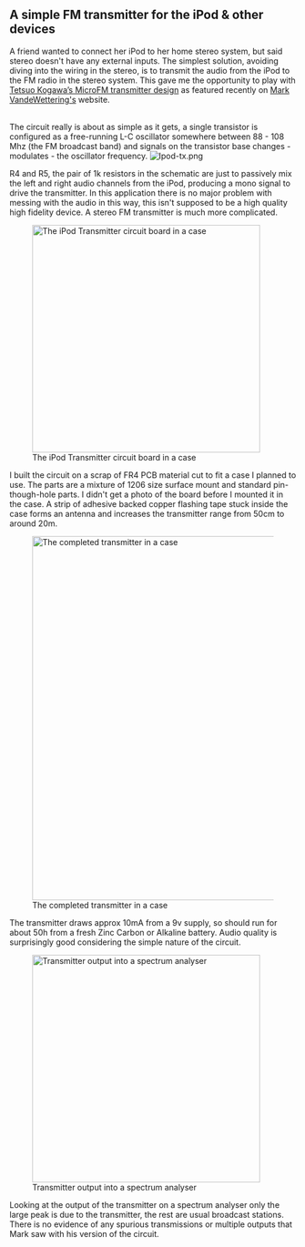 == A simple FM transmitter for the iPod & other devices ==

A friend wanted to connect her iPod to her home stereo system, but said stereo doesn't have any external inputs. The simplest solution, avoiding diving into the wiring in the stereo, is to transmit the audio from the iPod to the FM radio in the stereo system. This gave me the opportunity to play with [http://anarchy.translocal.jp/radio/micro/howtosimplestTX.html Tetsuo Kogawa’s MicroFM transmitter design] as featured recently on [http://brainwagon.org/ Mark VandeWettering's] website.

<br/>The circuit really is about as simple as it gets, a single transistor is configured as a free-running L-C oscillator somewhere between 88 - 108 Mhz (the FM broadcast band) and signals on the transistor base changes - modulates - the oscillator frequency.
[[Image:Ipod-tx.png|center]]

R4 and R5, the pair of 1k resistors in the schematic are just to passively mix the left and right audio channels from the iPod, producing a mono signal to drive the transmitter. In this application there is no major problem with messing with the audio in this way, this isn't supposed to be a high quality high fidelity device. A stereo FM transmitter is much more complicated.

[[Image:DSC_0344.jpg|center|thumb|400px| The iPod Transmitter circuit board in a case]]

I built the circuit on a scrap of FR4 PCB material cut to fit a case I planned to use. The parts are a mixture of 1206 size surface mount and standard pin-though-hole parts. I didn't get a photo of the board before I mounted it in the case. A strip of adhesive backed copper flashing tape stuck inside the case forms an antenna and increases the transmitter range from 50cm to around 20m.

[[Image:DSC_0345.jpg|center|thumb|640px|The completed transmitter in a case]]

The transmitter draws approx 10mA from a 9v supply, so should run for about 50h from a fresh Zinc Carbon or Alkaline battery. Audio quality is surprisingly good considering the simple nature of the circuit.

[[Image:IPod-Tx-SA.jpg|center|thumb|400px|Transmitter output into a spectrum analyser]]

Looking at the output of the transmitter on a spectrum analyser only the large peak is due to the transmitter, the rest are usual broadcast stations. There is no evidence of any spurious transmissions or multiple outputs that Mark saw with his version of the circuit.